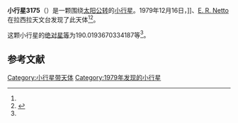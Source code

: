 {{Infobox planet
| bgcolour = #FFFFC0
| name = 3175 Netto
| symbol = 
| image = 
| caption = 
| discovery = yes
| discovery_ref = 
| discoverer = {{link-en|亨利·德波鸿诺|Henri Debehogne}}]]、[[E._R._Netto|E. R. Netto]]
| discovery_site = [[拉西拉天文台|拉西拉天文台]] 
| discovered = 1979年12月16日
| designations = yes
| mp_name = 
| named_after = 
| alt_names = 1979 YP/ 1933 DJ / 1939 XB / 1946 TB / 1951 AM1 / 1977 ES6
| mp_category = [[主带小行星|主带小行星]]
| orbit_ref = <ref name="a">[http://ssd.jpl.nasa.gov/sbdb.cgi?sstr=3175 3175 Netto] {{Wayback|url=http://ssd.jpl.nasa.gov/sbdb.cgi?sstr=3175 |date=20200917210224 }}，小行星數據庫瀏覽器（JPL Small-Body Database Browser）－[[美国国家航空航天局|美国国家航空航天局]]喷气推进实验室</ref>
| epoch = 2456400.5 (2013年4月18日更新)
| aphelion = {{convert|2.86499000636158|AU|km|3|abbr=on|lk=out}}
| perihelion = {{convert|1.861645646430562|AU|km|3|abbr=on}}
| semimajor = {{convert|2.363317826396071|AU|km|3|abbr=on}}
| eccentricity = 0.21227453
| period = 1327.032695 [[日|日]]<br />3.63[[儒略年|儒略年]]
| avg_speed = 
| inclination = .6414388947593154
| asc_node = 208.3535547539445
| mean_anomaly = 
| arg_peri = 190.0193670334187
| satellites = 
| physical_characteristics = yes
| dimensions = 
| mass = 
| density = 
| surface_grav = 
| escape_velocity = 
| sidereal_day = 
| axial_tilt = 
| pole_ecliptic_lat = 
| pole_ecliptic_lon = 
| albedo = 
| temperatures= 
| temp_name1 = 
| mean_temp_1 = 
| max_temp_1 = 
| temp_name2 = 
| max_temp_2 = 
| spectral_type = 
| abs_magnitude = 190.0193670334187
}}

'''小行星3175'''（{{lang-en|3175 Netto}}）是一颗围绕[[太阳|太阳]][[公转|公转]]的[[小行星|小行星]]。1979年12月16日，{{link-en|亨利·德波鸿诺|Henri Debehogne}}]]、[[E._R._Netto|E. R. Netto]]在拉西拉天文台发现了此天体<ref name="a" /><ref>{{cite news|title=小行星列表|url=http://cfa-www.harvard.edu/iau/lists/NumberedMPs.txt|accessdate=2013-07-08|newspaper=哈佛大学|archive-date=2008-05-17|archive-url=https://web.archive.org/web/20080517010638/http://cfa-www.harvard.edu/iau/lists/NumberedMPs.txt|dead-url=no}}</ref>。

这颗小行星的[[绝对星等|绝对星等]]为190.0193670334187等<ref name="a" />。

==参考文献==
{{reflist}}
{{Minor Planet Number|[[小行星3174|小行星3174]]|[[小行星3176|小行星3176]]}}

{{小天体}}

[[Category:小行星带天体|Category:小行星带天体]]
[[Category:1979年发现的小行星|Category:1979年发现的小行星]]

{{asteroid-stub}}